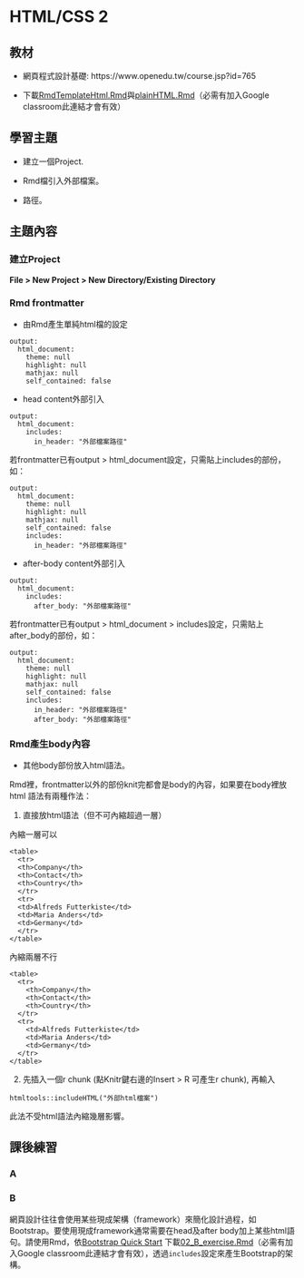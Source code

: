 # HTML/CSS 2 {#htmlcss2}

## 教材

  * 網頁程式設計基礎: https://www.openedu.tw/course.jsp?id=765

  * 下載[RmdTemplateHtml.Rmd](https://drive.google.com/open?id=1r4AHjPcirfeaNvjRoIopIhUmiy4nivvf)與[plainHTML.Rmd](https://drive.google.com/open?id=1v_MMgQguYvo8Gk-2nbgdCdsQuQvTyA-Y)（必需有加入Google classroom此連結才會有效）

## 學習主題

  * 建立一個Project. 
  
  * Rmd檔引入外部檔案。
  
  * 路徑。
  
## 主題內容

### 建立Project

**File > New Project > New Directory/Existing Directory**

### Rmd frontmatter

  * 由Rmd產生單純html檔的設定

```
output: 
  html_document:
    theme: null
    highlight: null
    mathjax: null
    self_contained: false
```

  * head content外部引入

```
output:
  html_document:
    includes:
      in_header: "外部檔案路徑"
```

<div class="alert alert-warning">
若frontmatter已有output > html_document設定，只需貼上includes的部份，如：
```
output: 
  html_document:
    theme: null
    highlight: null
    mathjax: null
    self_contained: false
    includes:
      in_header: "外部檔案路徑"
```
</div>

  * after-body content外部引入

```
output:
  html_document:
    includes:
      after_body: "外部檔案路徑"
```


<div class="alert alert-warning">
若frontmatter已有output > html_document > includes設定，只需貼上after_body的部份，如：
```
output: 
  html_document:
    theme: null
    highlight: null
    mathjax: null
    self_contained: false
    includes:
      in_header: "外部檔案路徑"
      after_body: "外部檔案路徑"
```
</div>

### Rmd產生body內容

  * 其他body部份放入html語法。
  
Rmd裡，frontmatter以外的部份knit完都會是body的內容，如果要在body裡放html 語法有兩種作法： 

1. 直接放html語法（但不可內縮超過一層）

內縮一層可以
```
<table>
  <tr>
  <th>Company</th>
  <th>Contact</th>
  <th>Country</th>
  </tr>
  <tr>
  <td>Alfreds Futterkiste</td>
  <td>Maria Anders</td>
  <td>Germany</td>
  </tr>
</table>
```

內縮兩層不行
```
<table>
  <tr>
    <th>Company</th>
    <th>Contact</th>
    <th>Country</th>
  </tr>
  <tr>
    <td>Alfreds Futterkiste</td>
    <td>Maria Anders</td>
    <td>Germany</td>
  </tr>
</table>
```

2. 先插入一個r chunk (點Knitr鍵右邊的Insert > R 可產生r chunk), 再輸入

```
htmltools::includeHTML("外部html檔案")
```
此法不受html語法內縮幾層影響。


## 課後練習

### A


### B

網頁設計往往會使用某些現成架構（framework）來簡化設計過程，如Bootstrap。要使用現成framework通常需要在head及after body加上某些html語句。請使用Rmd，依[Bootstrap Quick Start](https://getbootstrap.com/docs/4.4/getting-started/introduction/)
下載[02_B_exercise.Rmd](https://drive.google.com/open?id=1sCcG77lA7p-YiU5ZMLD-PQwSR7Xkfkz7)（必需有加入Google classroom此連結才會有效），透過`includes`設定來產生Bootstrap的架構。